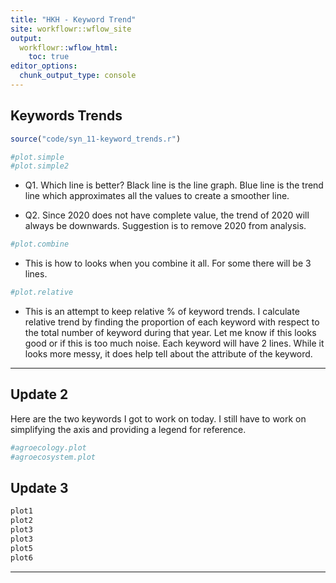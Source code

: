 ```yaml
---
title: "HKH - Keyword Trend"
site: workflowr::wflow_site
output:
  workflowr::wflow_html:
    toc: true
editor_options:
  chunk_output_type: console
---
```


## Keywords Trends

```r
source("code/syn_11-keyword_trends.r")
```
```r
#plot.simple
#plot.simple2
```

* Q1. Which line is better? Black line is the line graph. Blue line is the trend line which approximates all the values to create a smoother line.

* Q2. Since 2020 does not have complete value, the trend of 2020 will always be downwards. Suggestion is to remove 2020 from analysis.

```r
#plot.combine
```

* This is how to looks when you combine it all. For some there will be 3 lines.

```r
#plot.relative
```

* This is an attempt to keep relative % of keyword trends. I calculate relative trend by finding the proportion of each keyword with respect to the total number of keyword during that year. Let me know if this looks good or if this is too much noise. Each keyword will have 2 lines. While it looks more messy, it does help tell about the attribute of the keyword. 

***

## Update 2

Here are the two keywords I got to work on today. I still have to work on simplifying the axis and providing a legend for reference.

```r
#agroecology.plot
#agroecosystem.plot
```

## Update 3

```r
plot1
plot2
plot3
plot3
plot5
plot6
```
***



